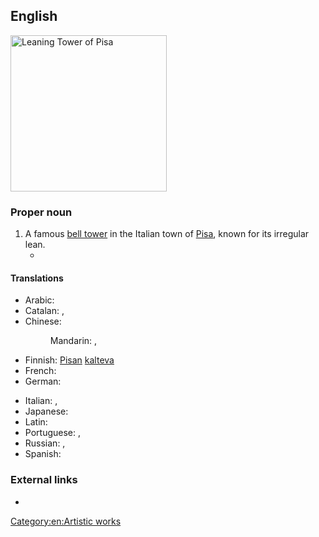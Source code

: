 ==English==
[[File:Leaning Tower of Pisa (1).jpg|thumb|250px|upright|Leaning Tower of Pisa]]
{{rfd}}
===Proper noun===
{{en-proper noun|head=[[leaning|Leaning]] [[tower|Tower]] of [[Pisa]]}}

# A famous [[bell tower]] in the Italian town of [[Pisa]], known for its irregular lean.
#* {{quote-news
|year=2012
|date=May 20
|author=Nathan Rabin
|title=TV: Review: THE SIMPSONS (CLASSIC): “Marge Gets A Job” (season 4, episode 7; originally aired 11/05/1992)
|work=The Onion AV Club
|url=http://www.avclub.com/articles/marge-gets-a-job,73723/
|page=
|passage=“Marge Gets A Job” opens with the foundation of the Simpson house tilting perilously to one side, making the family homestead look like the suburban equivalent of the '''Leaning Tower Of Pisa'''. }}

====Translations====
{{trans-top|the tower}}
* Arabic: {{t-|ar|برج بيزا المائل|m|tr=burj bīzā al-māʾil|sc=Arab}}
* Catalan: {{t-|ca|Torre de Pisa|f}}, {{t-|ca|Torre inclinada de Pisa|f}}
* Chinese: 
*: Mandarin: {{t|cmn|比薩斜塔|sc=Hani}}, {{t|cmn|比萨斜塔|tr=Bǐsà Xiétǎ|sc=Hani}}
* Finnish: [[Pisa#Finnish|Pisan]] [[kalteva#Finnish|kalteva]] {{t+|fi|torni}}
* French: {{t-|fr|tour penchée de Pise|f}}
* German: {{t-|de|Schiefer Turm von Pisa|m}}
{{trans-mid}}
* Italian: {{t-|it|torre pendente di Pisa|f}}, {{t-|it|torre pendente|f}}
* Japanese: {{t-|ja|ピサの斜塔|tr=Pisa no shatō|sc=Jpan}}
* Latin: {{t-|la|turris pendens Pisae|f}}
* Portuguese: {{t-|pt|Torre de Piza|f}}, {{t-|pt|Torre Pendente de Piza|f}}
* Russian: {{t-|ru|Пизанская башня|f|tr=Pizánskaja bášnja|sc=Cyrl}} {{qualifier|tower of Pisa}}, {{t-|ru|Падающая башня|f|tr=Pádajuščaja bášnja|sc=Cyrl}} {{qualifier|falling tower}}
* Spanish: {{t-|es|Torre inclinada de Pisa|f}}
{{trans-bottom}}

===External links===
* {{pedia}}

[[Category:en:Artistic works]]